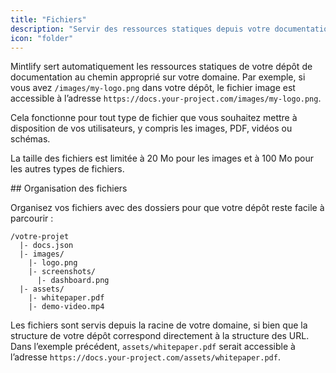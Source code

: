 ```yaml
---
title: "Fichiers"
description: "Servir des ressources statiques depuis votre documentation"
icon: "folder"
---
```


Mintlify sert automatiquement les ressources statiques de votre dépôt de documentation au chemin approprié sur votre domaine. Par exemple, si vous avez `/images/my-logo.png` dans votre dépôt, le fichier image est accessible à l’adresse `https://docs.your-project.com/images/my-logo.png`.

Cela fonctionne pour tout type de fichier que vous souhaitez mettre à disposition de vos utilisateurs, y compris les images, PDF, vidéos ou schémas.

La taille des fichiers est limitée à 20 Mo pour les images et à 100 Mo pour les autres types de fichiers.

<div id="file-organization">
  ## Organisation des fichiers
</div>

Organisez vos fichiers avec des dossiers pour que votre dépôt reste facile à parcourir :

```text
/votre-projet
  |- docs.json
  |- images/
    |- logo.png
    |- screenshots/
      |- dashboard.png
  |- assets/
    |- whitepaper.pdf
    |- demo-video.mp4
```

Les fichiers sont servis depuis la racine de votre domaine, si bien que la structure de votre dépôt correspond directement à la structure des URL. Dans l’exemple précédent, `assets/whitepaper.pdf` serait accessible à l’adresse `https://docs.your-project.com/assets/whitepaper.pdf`.
